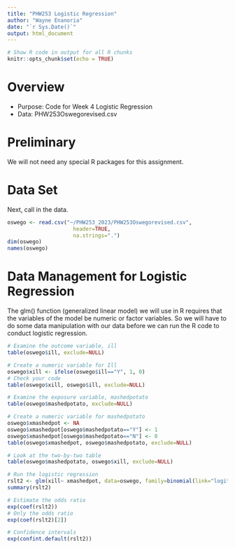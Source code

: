 ```yaml
---
title: "PHW253 Logistic Regression"
author: "Wayne Enanoria"
date: "`r Sys.Date()`"
output: html_document
---
```


```r
# Show R code in output for all R chunks
knitr::opts_chunk$set(echo = TRUE)
```

# Overview

* Purpose: Code for Week 4 Logistic Regression
* Data: PHW253Oswegorevised.csv


# Preliminary

We will not need any special R packages for this assignment.

# Data Set

Next, call in the data.

```r
oswego <- read.csv("~/PHW253_2023/PHW253Oswegorevised.csv",
                     header=TRUE,
                     na.strings=".")
dim(oswego)
names(oswego)
```

# Data Management for Logistic Regression

The glm() function (generalized linear model) we will use in R requires that the variables of the model be numeric or factor variables. So we will have to do some data manipulation with our data before we can run the R code to conduct logistic regression.

```r
# Examine the outcome variable, ill
table(oswego$ill, exclude=NULL)

# Create a numeric variable for Ill
oswego$xill <- ifelse(oswego$ill=="Y", 1, 0)
# Check your code
table(oswego$xill, oswego$ill, exclude=NULL)

# Examine the exposure variable, mashedpotato
table(oswego$mashedpotato, exclude=NULL)

# Create a numeric variable for mashedpotato
oswego$xmashedpot <- NA
oswego$xmashedpot[oswego$mashedpotato=="Y"] <- 1
oswego$xmashedpot[oswego$mashedpotato=="N"] <- 0
table(oswego$xmashedpot, oswego$mashedpotato, exclude=NULL)

# Look at the two-by-two table
table(oswego$mashedpotato, oswego$xill, exclude=NULL)

# Run the logistic regression
rslt2 <- glm(xill~ xmashedpot, data=oswego, family=binomial(link="logit"))
summary(rslt2)

# Estimate the odds ratio
exp(coef(rslt2))
# Only the odds ratio
exp(coef(rslt2)[2])

# Confidence intervals
exp(confint.default(rslt2))
```


